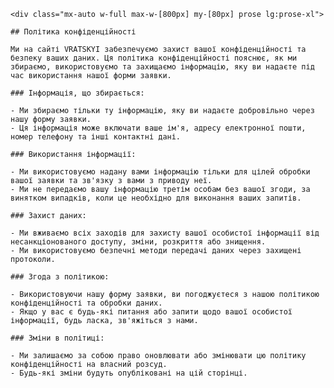 
<Layout title='Terms'>

    <div class="mx-auto w-full max-w-[800px] my-[80px] prose lg:prose-xl">

    ## Політика конфіденційності

    Ми на сайті VRATSKYI забезпечуємо захист вашої конфіденційності та безпеку ваших даних. Ця політика конфіденційності пояснює, як ми збираємо, використовуємо та захищаємо інформацію, яку ви надаєте під час використання нашої форми заявки.

    ### Інформація, що збирається:

    - Ми збираємо тільки ту інформацію, яку ви надаєте добровільно через нашу форму заявки.
    - Ця інформація може включати ваше ім'я, адресу електронної пошти, номер телефону та інші контактні дані.

    ### Використання інформації:

    - Ми використовуємо надану вами інформацію тільки для цілей обробки вашої заявки та зв'язку з вами з приводу неї.
    - Ми не передаємо вашу інформацію третім особам без вашої згоди, за винятком випадків, коли це необхідно для виконання ваших запитів.

    ### Захист даних:

    - Ми вживаємо всіх заходів для захисту вашої особистої інформації від несанкціонованого доступу, зміни, розкриття або знищення.
    - Ми використовуємо безпечні методи передачі даних через захищені протоколи.

    ### Згода з політикою:

    - Використовуючи нашу форму заявки, ви погоджуєтеся з нашою політикою конфіденційності та обробки даних.
    - Якщо у вас є будь-які питання або запити щодо вашої особистої інформації, будь ласка, зв'яжіться з нами.

    ### Зміни в політиці:

    - Ми залишаємо за собою право оновлювати або змінювати цю політику конфіденційності на власний розсуд.
    - Будь-які зміни будуть опубліковані на цій сторінці.


</div>
    
</Layout>